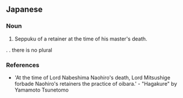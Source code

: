 ==Japanese==
{{rfc|Japanese or English?}}
===Noun===
{{en-noun}}

# Seppuku of a retainer at the time of his master's death.
.
.
there is no plural

===References===
*'At the time of Lord Nabeshima Naohiro's death, Lord Mitsushige forbade Naohiro's retainers the practice of oibara.' - "Hagakure" by Yamamoto Tsunetomo
